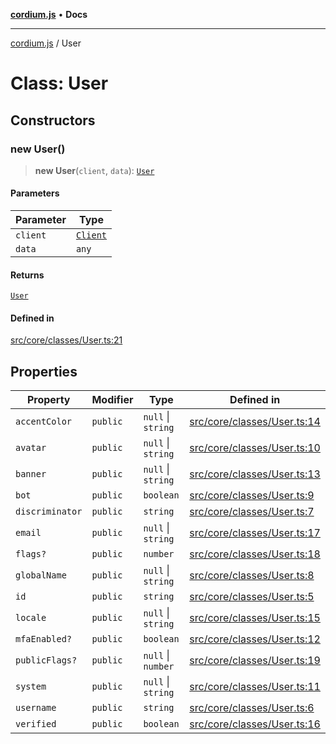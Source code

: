 [**cordium.js**](../README.mdx) • **Docs**

***

[cordium.js](../globals.mdx) / User

# Class: User

## Constructors

### new User()

> **new User**(`client`, `data`): [`User`](User.mdx)

#### Parameters

| Parameter | Type |
| ------ | ------ |
| `client` | [`Client`](Client.mdx) |
| `data` | `any` |

#### Returns

[`User`](User.mdx)

#### Defined in

[src/core/classes/User.ts:21](https://github.com/devdimer/cordium.js/blob/e371e1ca62e6613420e96362d2170ac2af18a382/src/core/classes/User.ts#L21)

## Properties

| Property | Modifier | Type | Defined in |
| ------ | ------ | ------ | ------ |
| `accentColor` | `public` | `null` \| `string` | [src/core/classes/User.ts:14](https://github.com/devdimer/cordium.js/blob/e371e1ca62e6613420e96362d2170ac2af18a382/src/core/classes/User.ts#L14) |
| `avatar` | `public` | `null` \| `string` | [src/core/classes/User.ts:10](https://github.com/devdimer/cordium.js/blob/e371e1ca62e6613420e96362d2170ac2af18a382/src/core/classes/User.ts#L10) |
| `banner` | `public` | `null` \| `string` | [src/core/classes/User.ts:13](https://github.com/devdimer/cordium.js/blob/e371e1ca62e6613420e96362d2170ac2af18a382/src/core/classes/User.ts#L13) |
| `bot` | `public` | `boolean` | [src/core/classes/User.ts:9](https://github.com/devdimer/cordium.js/blob/e371e1ca62e6613420e96362d2170ac2af18a382/src/core/classes/User.ts#L9) |
| `discriminator` | `public` | `string` | [src/core/classes/User.ts:7](https://github.com/devdimer/cordium.js/blob/e371e1ca62e6613420e96362d2170ac2af18a382/src/core/classes/User.ts#L7) |
| `email` | `public` | `null` \| `string` | [src/core/classes/User.ts:17](https://github.com/devdimer/cordium.js/blob/e371e1ca62e6613420e96362d2170ac2af18a382/src/core/classes/User.ts#L17) |
| `flags?` | `public` | `number` | [src/core/classes/User.ts:18](https://github.com/devdimer/cordium.js/blob/e371e1ca62e6613420e96362d2170ac2af18a382/src/core/classes/User.ts#L18) |
| `globalName` | `public` | `null` \| `string` | [src/core/classes/User.ts:8](https://github.com/devdimer/cordium.js/blob/e371e1ca62e6613420e96362d2170ac2af18a382/src/core/classes/User.ts#L8) |
| `id` | `public` | `string` | [src/core/classes/User.ts:5](https://github.com/devdimer/cordium.js/blob/e371e1ca62e6613420e96362d2170ac2af18a382/src/core/classes/User.ts#L5) |
| `locale` | `public` | `null` \| `string` | [src/core/classes/User.ts:15](https://github.com/devdimer/cordium.js/blob/e371e1ca62e6613420e96362d2170ac2af18a382/src/core/classes/User.ts#L15) |
| `mfaEnabled?` | `public` | `boolean` | [src/core/classes/User.ts:12](https://github.com/devdimer/cordium.js/blob/e371e1ca62e6613420e96362d2170ac2af18a382/src/core/classes/User.ts#L12) |
| `publicFlags?` | `public` | `null` \| `number` | [src/core/classes/User.ts:19](https://github.com/devdimer/cordium.js/blob/e371e1ca62e6613420e96362d2170ac2af18a382/src/core/classes/User.ts#L19) |
| `system` | `public` | `null` \| `string` | [src/core/classes/User.ts:11](https://github.com/devdimer/cordium.js/blob/e371e1ca62e6613420e96362d2170ac2af18a382/src/core/classes/User.ts#L11) |
| `username` | `public` | `string` | [src/core/classes/User.ts:6](https://github.com/devdimer/cordium.js/blob/e371e1ca62e6613420e96362d2170ac2af18a382/src/core/classes/User.ts#L6) |
| `verified` | `public` | `boolean` | [src/core/classes/User.ts:16](https://github.com/devdimer/cordium.js/blob/e371e1ca62e6613420e96362d2170ac2af18a382/src/core/classes/User.ts#L16) |
